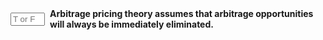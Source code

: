 ::: {.question-block}

<form onsubmit="event.preventDefault(); checkAnswerBox('module5_tf_q90','F')" style="display: flex; align-items: center; gap: 8px;">
<input type="text" id="module5_tf_q90" name="module5_tf_q90" maxlength="1" placeholder="T or F" style="width: 55px;" data-correct-answer="F" /> 
<label for="module5_tf_q90"><strong>Arbitrage pricing theory assumes that arbitrage opportunities will always be immediately eliminated.</strong></label>
</form>

<div id="feedback-module5_tf_q90" class="feedback" data-status="" style="display:none;">
This is FALSE. APT allows for temporary deviations; arbitrage requires assumptions like frictionless markets.
</div>

:::

